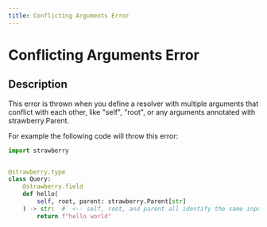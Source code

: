 ```yaml
---
title: Conflicting Arguments Error
---
```


# Conflicting Arguments Error

## Description

This error is thrown when you define a resolver with multiple arguments that
conflict with each other, like "self", "root", or any arguments annotated with
strawberry.Parent.

For example the following code will throw this error:

```python
import strawberry


@strawberry.type
class Query:
    @strawberry.field
    def hello(
        self, root, parent: strawberry.Parent[str]
    ) -> str:  #  <-- self, root, and parent all identify the same input
        return f"hello world"
```